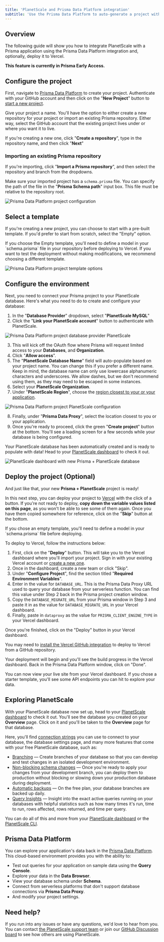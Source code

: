 ```yaml
---
title: 'PlanetScale and Prisma Data Platform integration'
subtitle: 'Use the Prisma Data Platform to auto-generate a project with Prisma and PlanetScale and deploy it to Vercel.'
---
```


## Overview

The following guide will show you how to integrate PlanetScale with a Prisma application using the Prisma Data Platform integration and, optionally, deploy it to Vercel.

**This feature is currently in Prisma Early Access.**
## Configure the project

First, navigate to [Prisma Data Platform](https://cloud.prisma.io/projects/) to create your project. Authenticate with your GitHub account and then click on the "**New Project**" button to [start a new project](https://cloud.prisma.io/projects/create).

Give your project a name. You'll have the option to either create a new repository for your project or import an existing Prisma repository. Either way, select the GitHub account that the existing project lives under or where you want it to live.

If you're creating a new one, click "**Create a repository**", type in the repository name, and then click "**Next**"

### Importing an existing Prisma repository

If you're importing, click "**Import a Prisma repository**", and then select the repository and branch from the dropdowns.

Make sure your imported project has a `schema.prisma` file. You can specify the path of the file in the "**Prisma Schema path**" input box. This file must be relative to the repository root.

![Prisma Data Platform project configuration](/docs/img/docs/prisma-cloud-configuration.png)

## Select a template

If you're creating a new project, you can choose to start with a pre-built template. If you'd prefer to start from scratch, select the "Empty" option.

<InfoBlock type="note">
  If you choose the Empty template, you'll need to define a model in your `schema.prisma` file in your repository before deploying to Vercel. If you want to test the deployment without making modifications, we recommend choosing a different template.
</InfoBlock>

![Prisma Data Platform project template options](/docs/img/docs/prisma-cloud-templates.png)

## Configure the environment

Next, you need to connect your Prisma project to your PlanetScale database. Here's what you need to do to create and configure your database:

1. In the "**Database Provider**" dropdown, select "**PlanetScale MySQL**"
2. Click the "**Link your PlanetScale account**" button to authenticate with PlanetScale.

![Prisma Data Platform project database provider PlanetScale](/docs/img/docs/prisma-planetscale-login.png)

3. This will kick off the OAuth flow where Prisma will request limited access to your **Databases**, and **Organization**.
4. Click "**Allow access**".
5. The "**PlanetScale Database Name**" field will auto-populate based on your project name. You can change this if you prefer a different name. Keep in mind, the database name can only use lowercase alphanumeric characters and underscores. We allow dashes, but we don't recommend using them, as they may need to be escaped in some instances.
6. Select your **PlanetScale Organization**.
7. Under "**PlanetScale Region**", choose the [region closest to your or your application](/docs/concepts/regions).

![Prisma Data Platform project PlanetScale configuration](/docs/img/docs/prisma-planetscale-configuration.png)

8. Finally, under "**Prisma Data Proxy**", select the location closest to you or your application.
9. Once you're ready to proceed, click the green "**Create project**" button at the bottom. You'll see a loading screen for a few seconds while your database is being configured.

Your PlanetScale database has been automatically created and is ready to populate with data! Head to your [PlanetScale dashboard](https://app.planetscale.com/) to check it out.

![PlanetScale dashboard with new Prisma + PlanetScale database](/docs/img/docs/prisma-planetscale-database.png)

## Deploy the project (Optional)

And just like that, your new **Prisma + PlanetScale** project is ready!

In this next step, you can deploy your project to [Vercel](https://vercel.com) with the click of a button. If you're not ready to deploy, **copy down the variable values listed on this page**, as you won't be able to see some of them again. Once you have them copied somewhere for reference, click on the "**Skip**" button at the bottom.

<InfoBlock type="note">
  If you chose an empty template, you'll need to define a model in your `schema.prisma` file before deploying.
</InfoBlock>

To deploy to Vercel, follow the instructions below:

1. First, click on the "**Deploy**" button. This will take you to the Vercel dashboard where you'll import your project. Sign in with your existing Vercel account or [create a new one](https://vercel.com/signup).
2. Once in the dashboard, create a new team or click "Skip".
3. Under "**Configure Project**", find the section titled "**Required Environment Variables**".
4. Enter in the value for `DATABASE_URL`. This is the Prisma Data Proxy URL used to query your database from your serverless function. You can find this value under Step 2 back in the Prisma project creation window.
5. Copy the `DATABASE_MIGRATE_URL` from your Prisma window in Step 3 and paste it in as the value for `DATABASE_MIGRATE_URL` in your Vercel dashboard.
6. Finally, paste in `dataproxy` as the value for `PRISMA_CLIENT_ENGINE_TYPE` in your Vercel dashboard.

Once you're finished, click on the "Deploy" button in your Vercel dashboard.

<InfoBlock type="note">
  You may need to <a href="https://github.com/apps/vercel">install the Vercel GitHub integration</a> to deploy to Vercel from a GitHub repository.
</InfoBlock>

Your deployment will begin and you'll see the build progress in the Vercel dashboard. Back in the Prisma Data Platform window, click on "Done".

You can now view your live site from your Vercel dashboard. If you chose a starter template, you'll see some API endpoints you can hit to explore your data.

## Exploring PlanetScale

With your PlanetScale database now set up, head to your [PlanetScale dashboard](https://app.planetscale.com/) to check it out. You'll see the database you created on your **Overview** page. Click on it and you'll be taken to the **Overview** page for that database.

Here, you'll find [connection strings](/docs/concepts/connection-strings) you can use to connect to your database, the database settings page, and many more features that come with your free PlanetScale database, such as:

- [Branching](/docs/concepts/branching) &mdash; Create branches of your database so that you can develop and test changes in an isolated development environment.
- [Non-blocking schema changes](/docs/concepts/nonblocking-schema-changes) &mdash; Once you're ready to apply your changes from your development branch, you can deploy them to production without blocking or slowing down your production database during deployment.
- [Automatic backups](/docs/concepts/back-up-and-restore) &mdash; On the free plan, your database branches are backed up daily.
- [Query Insights](/docs/concepts/query-insights) &mdash; Insight into the exact active queries running on your databases with helpful statistics such as how many times it's run, time to run, rows affected, rows returned, and time per query.

You can do all of this and more from your [PlanetScale dashboard](https://app.planetscale.com) or the [PlanetScale CLI](/cli).

## Prisma Data Platform

You can explore your application's data back in the [Prisma Data Platform](https://www.prisma.io/dataplatform). This cloud-based environment provides you with the ability to:

- Test out queries for your application on sample data using the **Query Console**.
- Explore your data in the **Data Browser**.
- View your database schema under **Schema**.
- Connect from serverless platforms that don't support database connections via **Prisma Data Proxy**.
- And modify your project settings.

## Need help?

If you run into any issues or have any questions, we'd love to hear from you. You can contact [the PlanetScale support team](https://support.planetscale.com/) or join our [GitHub Discussion board](https://github.com/planetscale/discussion/discussions) to see how others are using PlanetScale.
